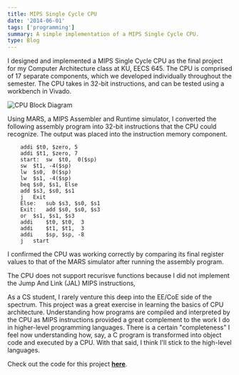 ```yaml
---
title: MIPS Single Cycle CPU
date: '2014-06-01'
tags: ['programming']
summary: A simple implementation of a MIPS Single Cycle CPU.
type: Blog
---
```


I designed and implemented a MIPS Single Cycle CPU as the final project for my Computer Architecture class at KU, EECS 645. The CPU is comprised of 17 separate components, which we developed individually throughout the semester. The CPU takes in 32-bit instructions, and can be tested using a workbench in Vivado.

![CPU Block Diagram](/static/images/mips/block.png)

Using MARS, a MIPS Assembler and Runtime simulator, I converted the following assembly program into 32-bit instructions that the CPU could recognize. The output was placed into the instruction memory component.

```
    addi $t0, $zero, 5
    addi $t1, $zero, 7
    start:	sw	$t0,  0($sp)
    sw	$t1, -4($sp)
    lw	$s0,  0($sp)
    lw	$s1, -4($sp)
    beq	$s0, $s1, Else
    add	$s3, $s0, $s1
    j	Exit
    Else:	sub	$s3, $s0, $s1
    Exit:	add	$s0, $s0, $s3
    or	$s1, $s1, $s3
    addi	$t0, $t0,  3
    addi	$t1, $t1,  3
    addi	$sp, $sp, -8
    j	start
```

I confirmed the CPU was working correctly by comparing its final register values to that of the MARS simulator after running the assembly program.

The CPU does not support recurisve functions because I did not implement the Jump And Link (JAL) MIPS instructions,

As a CS student, I rarely venture this deep into the EE/CoE side of the spectrum. This project was a great exercise in learning the basics of CPU architecture. Understanding how programs are compiled and interpreted by the CPU as MIPS instructions provided a great complement to the work I do in higher-level programming languages. There is a certain "completeness" I feel now understanding how, say, a C program is transformed into object code and executed by a CPU. With that said, I think I'll stick to the high-level languages.

Check out the code for this project **[here](https://github.com/e-nichols/EECS_645/tree/master/MIPS_Single_Cycle_CPU)**.

